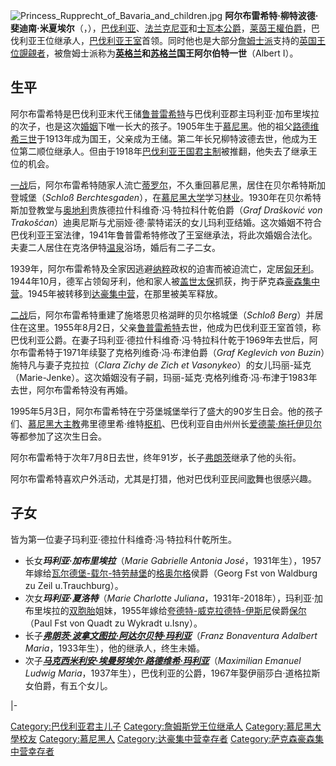 {{Unreferenced|time=2020-02-08T02:53:49+00:00}}
{{Infobox royalty
| name= 阿尔布雷希特
| image= Alberto, Duque de Baviera (1948).jpg
| birth_date={{birth date|1905|5|3}}
| birth_place = {{flag|German Empire}}[[巴伐利亞王國|巴伐利亞王國]][[慕尼黑|慕尼黑]]
| death_date={{death date and age|1996|7|8|1905|5|3}}
| death_place = {{GER}}[[巴伐利亚|巴伐利亚]][[施塔恩贝格|施塔恩贝格]]
| house = [[维特尔斯巴赫王朝|维特尔斯巴赫王朝]]
| father=[[鲁普雷希特_(巴伐利亚王储)|巴伐利亚王储鲁普雷希特]]
| mother=巴伐利亚郡主玛利亚·加布里埃拉
| succession=[[巴伐利亚|巴伐利亚]]王位继承人
| reign=1955年8月2日-1996年7月8日
| predecessor=[[鲁普雷希特_(巴伐利亚王储)|鲁普雷希特]]
| successor=[[弗朗茨_(巴伐利亚)|弗朗茨]]
| succession1=[[詹姆士派|詹姆士派]][[英国|英国]]王位继承人
| reign1=1955年8月2日-1996年7月8日
| predecessor1=[[鲁普雷希特_(巴伐利亚王储)|羅伯特一世和四世]]
| successor1=[[弗朗茨_(巴伐利亚)|法蘭西斯二世]]
| spouse=瑪利亞·德拉什科維奇·馮·特拉科什乾女伯爵<Br>瑪麗-延克·克格列維奇·馮·布津女伯爵
| issue=瓦爾德堡-載爾-特勞赫堡侯爵夫人瑪利亞·加布里埃拉<br>誇德特-威克拉德特-伊斯尼侯爵夫人瑪利亞·夏洛特<br>[[弗朗茨_(巴伐利亚)|巴伐利亞公爵弗朗茨]]<Br>[[馬克斯·埃曼努埃爾_(巴伐利亞)|巴伐利亞的公爵馬克斯·埃曼努埃爾]]
}}
[[File:Princess_Rupprecht_of_Bavaria_and_children.jpg|thumb]]
'''阿尔布雷希特·柳特波德·斐迪南·米夏埃尔'''（{{Lang-de|'''Albrecht Luitpold Ferdinand Michael'''}}，{{bd|1905年|5月3日|1996年|7月8日|catIdx=Albrecht}}），[[巴伐利亚|巴伐利亚]]、[[法兰克尼亚|法兰克尼亚]]和[[士瓦本|士瓦本]][[公爵|公爵]]，[[莱茵|莱茵]][[王權伯爵|王權伯爵]]，巴伐利亚王位继承人，[[巴伐利亚王室|巴伐利亚王室]]首领。同时他也是大部分[[詹姆士派|詹姆士派]]支持的[[英国|英国]][[王位覬覦者|王位覬覦者]]，被詹姆士派称为'''[[英格兰|英格兰]]和[[苏格兰|苏格兰]]国王阿尔伯特一世'''（Albert I）。

== 生平 ==

阿尔布雷希特是巴伐利亚末代王储[[鲁普雷希特_(巴伐利亚王储)|鲁普雷希特]]与巴伐利亚郡主玛利亚·加布里埃拉的次子，也是这次[[婚姻|婚姻]]下唯一长大的孩子。1905年生于[[慕尼黑|慕尼黑]]。他的祖父[[路德维希三世_(巴伐利亚)|路德维希三世]]于1913年成为国王，父亲成为王储。第二年长兄柳特波德去世，他成为王位第二顺位继承人。但由于1918年[[巴伐利亚王国|巴伐利亚王国]][[君主制|君主制]]被推翻，他失去了继承王位的机会。

[[一战|一战]]后，阿尔布雷希特随家人流亡[[蒂罗尔|蒂罗尔]]，不久重回慕尼黑，居住在贝尔希特斯加登城堡（''Schloß Berchtesgaden''），在[[慕尼黑大学|慕尼黑大学]]学习[[林业|林业]]。1930年在贝尔希特斯加登教堂与[[奥地利|奥地利]]贵族德拉什科维奇·冯·特拉科什乾伯爵（''Graf Drašković von Trakošćan''）迪奥尼斯与尤丽娅·德·蒙特诺沃的女儿玛利亚结婚。这次婚姻不符合巴伐利亚王室法律，1941年鲁普雷希特修改了王室继承法，将此次婚姻合法化。夫妻二人居住在克洛伊特[[温泉|温泉]]浴场，婚后有二子二女。

1939年，阿尔布雷希特及全家因逃避[[纳粹|纳粹]]政权的迫害而被迫流亡，定居[[匈牙利|匈牙利]]。1944年10月，德军占领匈牙利，他和家人被[[盖世太保|盖世太保]]抓获，拘于萨克森[[豪森集中营|豪森集中营]]。1945年被转移到[[达豪集中营|达豪集中营]]，在那里被美军释放。

[[二战|二战]]后，阿尔布雷希特重建了施塔恩贝格湖畔的贝尔格城堡（''Schloß Berg''）并居住在这里。1955年8月2日，父亲[[鲁普雷希特_(巴伐利亚王储)|鲁普雷希特]]去世，他成为巴伐利亚王室首领，称巴伐利亚公爵。在妻子玛利亚·德拉什科维奇·冯·特拉科什乾于1969年去世后，阿尔布雷希特于1971年续娶了克格列维奇·冯·布津伯爵（''Graf Keglevich von Buzin''）施特凡与妻子克拉拉（''Clara Zichy de Zich et Vasonykeo''）的女儿玛丽-延克（Marie-Jenke）。这次婚姻没有子嗣，玛丽-延克·克格列维奇·冯·布津于1983年去世，阿尔布雷希特没有再婚。

1995年5月3日，阿尔布雷希特在宁芬堡城堡举行了盛大的90岁生日会。他的孩子们、[[慕尼黑大主教|慕尼黑大主教]]弗里德里希·维特[[枢机|枢机]]、巴伐利亚自由州州长[[爱德蒙·施托伊贝尔|爱德蒙·施托伊贝尔]]等都参加了这次生日会。

阿尔布雷希特于次年7月8日去世，终年91岁，长子[[弗朗茨_(巴伐利亚)|弗朗茨]]继承了他的头衔。

阿尔布雷希特喜欢户外活动，尤其是打猎，他对巴伐利亚民间[[民歌|歌]]舞也很感兴趣。

== 子女 ==

皆为第一位妻子玛利亚·德拉什科维奇·冯·特拉科什乾所生。
* 长女'''''玛利亚·加布里埃拉'''''（''Marie Gabrielle Antonia José''，1931年生），1957年嫁给[[瓦尔德堡侯爵|瓦尔德堡-载尔-特劳赫堡]]的[[格奥尔格_(瓦尔德堡-载尔-特劳赫堡)|格奥尔格]]侯爵（Georg Fst von Waldburg zu Zeil u.Trauchburg）。
* 次女'''''玛利亚·夏洛特'''''（''Marie Charlotte Juliana''，1931年-2018年），玛利亚·加布里埃拉的[[双胞胎|双胞胎]]姐妹，1955年嫁给[[夸德特侯爵|夸德特-威克拉德特-伊斯尼]]侯爵[[保尔_(夸德特)|保尔]]（Paul Fst von Quadt zu Wykradt u.Isny）。
* 长子'''''[[弗朗茨_(巴伐利亚)|弗朗茨·波拿文图拉·阿达尔贝特·玛利亚]]'''''（''Franz Bonaventura Adalbert Maria''，1933年生），他的继承人，终生未婚。
* 次子'''''[[马克斯·埃曼努埃尔_(巴伐利亚)|马克西米利安·埃曼努埃尔·路德维希·玛利亚]]'''''（''Maximilian Emanuel Ludwig Maria''，1937年生），巴伐利亚的公爵，1967年娶伊丽莎白·道格拉斯女伯爵，有五个女儿。


{{start box}} 
{{s-before|[[鲁普雷希特_(巴伐利亚王储)|鲁普雷希特]]|rows=2}}
{{s-title|[[巴伐利亚统治者列表|巴伐利亚王室首领]]|1955年-1996年}}
{{s-after|[[弗朗茨_(巴伐利亚)|弗朗茨]]|rows=2}}
|-
{{s-title|[[詹姆士派|詹姆士派英国王位继承人]]|1955年-1996年}}
{{end box}}

{{巴伐利亚王位觊觎者}}
{{Authority control}}
{{DEFAULTSORT: Albrecht}}
[[Category:巴伐利亚君主儿子|Category:巴伐利亚君主儿子]]
[[Category:詹姆斯党王位继承人|Category:詹姆斯党王位继承人]]
[[Category:慕尼黑大學校友|Category:慕尼黑大學校友]]
[[Category:慕尼黑人|Category:慕尼黑人]]
[[Category:达豪集中营幸存者|Category:达豪集中营幸存者]]
[[Category:萨克森豪森集中营幸存者|Category:萨克森豪森集中营幸存者]]